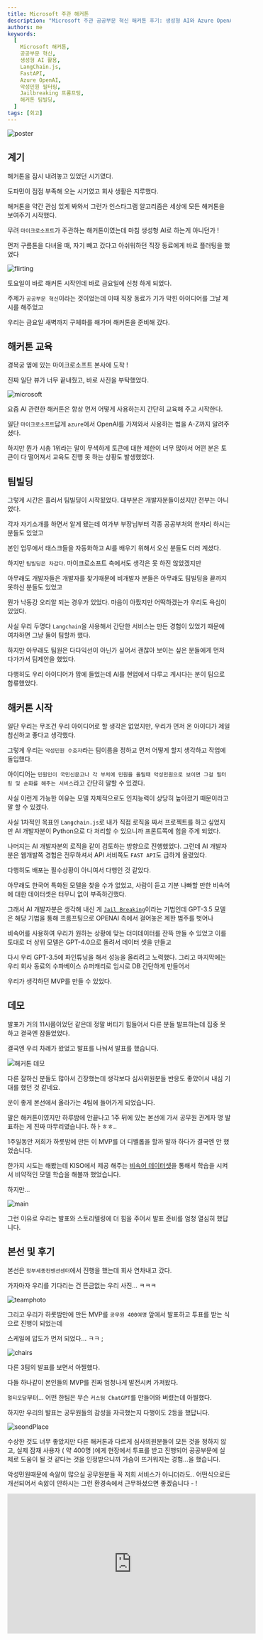 ```yaml
---
title: Microsoft 주관 해커톤
description: "Microsoft 주관 공공부문 혁신 해커톤 후기: 생성형 AI와 Azure OpenAI를 활용해 악성민원 필터링 서비스 개발, LangChain.js와 FastAPI를 활용한 MVP 제작, 그리고 본선 진출까지의 기록"
authors: me
keywords:
  [
    Microsoft 해커톤,
    공공부문 혁신,
    생성형 AI 활용,
    LangChain.js,
    FastAPI,
    Azure OpenAI,
    악성민원 필터링,
    Jailbreaking 프롬프팅,
    해커톤 팀빌딩,
  ]
tags: [회고]
---
```


![poster](https://eventusstorage.blob.core.windows.net/evs/Image/aiinnovation/80730/ProjectInfo/bdd04adda1e24190a6f2822dd0c32b0f.png)

## 계기

해커톤을 잠시 내려놓고 있었던 시기였다.

도파민이 점점 부족해 오는 시기였고 회사 생활은 지루했다.

해커톤을 약간 관심 있게 봐와서 그런가 인스타그램 알고리즘은 세상에 모든 해커톤을 보여주기 시작했다.

무려 `마이크로소프트`가 주관하는 해커톤이였는데 마침 생성형 AI로 하는게 아니던가 !

먼저 구름톤을 다녀올 때, 자기 빼고 갔다고 아쉬워하던 직장 동료에게 바로 플러팅을 했었다

![flirting](../img/microsoft-hackerthon-1.png)

토요일이 바로 해커톤 시작인데 바로 금요일에 신청 하게 되었다.

주제가 `공공부문 혁신`이라는 것이었는데 이때 직장 동료가 기가 막힌 아이디어를 그날 제시를 해주었고

우리는 금요일 새벽까지 구체화를 해가며 해커톤을 준비해 갔다.

## 해커톤 교육

경복궁 옆에 있는 마이크로소프트 본사에 도착 !

진짜 일단 뷰가 너무 끝내줬고, 바로 사진을 부탁했었다.

![microsoft](../img/microsoft-hackerthon-2.jpeg)

요즘 AI 관련한 해커톤은 항상 먼저 어떻게 사용하는지 간단히 교육해 주고 시작한다.

일단 `마이크로소프트`답게 `azure`에서 OpenAI를 가져와서 사용하는 법을 A-Z까지 알려주셨다.

하지만 뭔가 시총 1위라는 말이 무색하게 토큰에 대한 제한이 너무 많아서 어떤 분은 토큰이 다 떨어져서 교육도 진행 못 하는 상황도 발생했었다.

## 팀빌딩

그렇게 시간은 흘러서 팀빌딩이 시작됬었다. 대부분은 개발자분들이셨지만 전부는 아니었다.

각자 자기소개를 하면서 알게 됐는데 여가부 부장님부터 각종 공공부처의 한자리 하시는 분들도 있었고

본인 업무에서 태스크들을 자동화하고 AI를 배우기 위해서 오신 분들도 더러 계셨다.

하지만 `팀빌딩은 차갑다`. 마이크로소프트 측에서도 생각은 못 하진 않았겠지만

아무래도 개발자들은 개발자를 찾기때문에 비개발자 분들은 아무래도 팀빌딩을 끝까지 못하신 분들도 있었고

뭔가 낙동강 오리알 되는 경우가 있었다. 마음이 아팠지만 어떡하겠는가 우리도 욕심이 있었다.

사실 우리 두명다 `Langchain`을 사용해서 간단한 서비스는 만든 경험이 있었기 때문에 여차하면 그냥 둘이 팀할까 했다.

하지만 아무래도 팀원은 다다익선이 아닌가 싶어서 괜찮아 보이는 싶은 분들에게 먼저 다가가서 팀제안을 했었다.

다행히도 우리 아이디어가 맘에 들었는데 AI를 현업에서 다루고 계시다는 분이 팀으로 합류했었다.

## 해커톤 시작

일단 우리는 무조건 우리 아이디어로 할 생각은 없었지만, 우리가 먼저 온 아이디가 제일 참신하고 좋다고 생각했다.

그렇게 우리는 `악성민원 수호자`라는 팀이름을 정하고 먼저 어떻게 할지 생각하고 작업에 돌입했다.

아이디어는 `민원인이 국민신문고나 각 부처에 민원을 올릴때 악성민원으로 보이면 그걸 필터링 및 순화를 해주는 서비스`라고 간단히 말할 수 있겠다.

사실 이런게 가능한 이유는 모델 자체적으로도 인지능력이 상당히 높아졌기 때문이라고 말 할 수 있겠다.

사실 1차적인 목표인 `Langchain.js`로 내가 직접 로직을 짜서 프로젝트를 하고 싶었지만 AI 개발자분이 Python으로 다 처리할 수 있으니까 프론트쪽에 힘을 주게 되었다.

나머지는 AI 개발자분의 로직을 같이 검토하는 방향으로 진행했었다. 그런데 AI 개발자분은 웹개발쪽 경험은 전무하셔서 API 서비쪽도 `FAST API`도 급하게 올렸었다.

다행히도 배포는 필수상황이 아니여서 다행인 것 같았다.

아무래도 한국어 특화된 모델을 찾을 수가 없었고, 사람이 듣고 기분 나빠할 만한 비속어에 대한 데이터셋은 터무니 없이 부족하긴했다.

그래서 AI 개발자분은 생각해 내신 게 [`Jail Breaking`](https://learnprompting.org/docs/prompt_hacking/jailbreaking)이라는 기법인데 GPT-3.5 모델은 해당 기법을 통해 프롬프팅으로 OPENAI 측에서 걸어놓은 제한 범주를 벗어나

비속어를 사용하여 우리가 원하는 상황에 맞는 더미데이터를 잔뜩 만들 수 있었고 이를 토대로 더 상위 모델은 GPT-4.0으로 돌려서 데이터 셋을 만들고

다시 우리 GPT-3.5에 파인튜닝을 해서 성능을 올리려고 노력했다. 그리고 마지막에는 우리 회사 동료의 수파베이스 슈퍼캐리로 임시로 DB 간단하게 만들어서

우리가 생각하던 MVP를 만들 수 있었다.

## 데모

발표가 거의 11시쯤이었던 같은데 정말 버티기 힘들어서 다른 분들 발표하는데 집중 못 하고 결국엔 잠들었었다.

결국엔 우리 차례가 왔었고 발표를 나눠서 발표를 했습니다.

![해커톤 데모](../img/microsoft-hackerthon-3.jpg)

다른 잘하신 분들도 많아서 긴장했는데 생각보다 심사위원분들 반응도 좋았어서 내심 기대를 했던 것 같네요.

운이 좋게 본선에서 올라가는 4팀에 들어가게 되었습니다.

말은 해커톤이였지만 하루밤에 안끝나고 1주 뒤에 있는 본선에 가서 공무원 관계자 명 발표하는 게 진짜 마무리였습니다. 하ㅏㅎㅎ..

1주일동안 저희가 하룻밤에 만든 이 MVP를 더 디벨롭을 할까 말까 하다가 결국엔 안 했었습니다.

한가지 시도는 해봤는데 KISO에서 제공 해주는 [비속어 데이터셋](https://www.safekiso.com/)을 통해서 학습을 시켜서 비약적인 모델 학습을 해볼까 했었습니다.

하지만...

![main](../img/microsoft-hackerthon-4.png)

그런 이유로 우리는 발표와 스토리텔링에 더 힘을 주어서 발표 준비를 엄청 열심히 했답니다.

## 본선 및 후기

본선은 `정부세종컨벤션센터`에서 진행을 했는데 회사 연차내고 갔다.

가자마자 우리를 기다리는 건 뜬금없는 우리 사진... ㅋㅋㅋ

![teamphoto](../img/microsoft-hackerthon-5.jpeg)

그리고 우리가 하룻밤만에 만든 MVP를 `공무원 400여명` 앞에서 발표하고 투표를 받는 식으로 진행이 되었는데

스케일에 압도가 먼저 되었다... ㅋㅋ ;

![chairs](../img/microsoft-hackerthon-6.jpg)

다른 3팀의 발표를 보면서 아찔했다.

다들 하나같이 본인들의 MVP를 진짜 엄청나게 발전시켜 가져왔다.

`멀티모달`부터... 어떤 한팀은 무슨 `커스텀 ChatGPT`를 만들어와 버렸는데 아찔했다.

하지만 우리의 발표는 공무원들의 감성을 자극했는지 다행이도 2등을 했답니다.

![seondPlace](../img/microsoft-hackerthon-7.jpg)

수상한 것도 너무 좋았지만 다른 해커톤과 다르게 심사의원분들이 모든 것을 정하지 않고,
실제 잠재 사용자 ( 약 400명 )에게 현장에서 투표를 받고 진행되어 공공부문에 실제로
도움이 될 것 같다는 것을 인정받으니까 가슴이 뜨거워지는 경험...을 했습니다.

악성민원때문에 속앓이 많으실 공무원분들 꼭 저희 서비스가 아니더라도..
어떤식으로든 개선되어서 속앓이 안하시는 그런 환경속에서 근무하셨으면 좋겠습니다 - !

<iframe
  width="560"
  height="315"
  src="https://www.youtube.com/embed/jPIXoZWOmVo"
  title="YouTube video player"
  frameBorder="0"
  allow="accelerometer; autoplay; clipboard-write; encrypted-media; gyroscope; picture-in-picture"
  allowFullScreen
></iframe>
